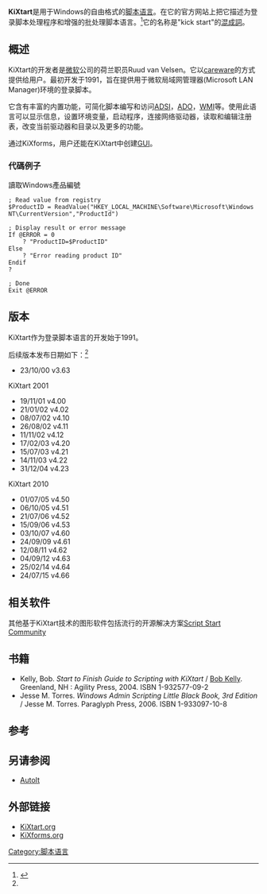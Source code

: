 {{Infobox Software
| name = KiXtart 
| developer = Ruud van Velsen
| released = {{Start date and age|1991}}
| latest_release_version = 4.64
| latest_release_date =  {{Release date|2011|08|12}}<ref>{{cite web |url=http://www.kixtart.org/?p=downloads |title=KiXtart Downloads |deadurl=yes |archiveurl=https://web.archive.org/web/20120206015020/http://www.kixtart.org/?p=downloads |archivedate=2012-02-06 |accessdate=2012-01-08 }}</ref>
| latest preview version =
| latest preview date    =
| operating_system = [[Microsoft_Windows|Microsoft Windows]]
| genre = [[脚本语言|脚本语言]] [[自动化|自动化]] 
| license = {{link-en|Careware|Careware}} 
| website = [https://web.archive.org/web/20061208105737/http://www.kixtart.org/ KiXtart.org]
}}

'''KiXtart'''是用于Windows的自由格式的[[脚本语言|脚本语言]]。在它的官方网站上把它描述为登录脚本处理程序和增强的批处理脚本语言。<ref name=ref1>{{Cite web |url=http://www.kixtart.org/ |title=KiXtart.org - home of KiXtart<!-- Bot generated title --> |accessdate=2012-01-08 |archive-date=2006-12-08 |archive-url=https://web.archive.org/web/20061208105737/http://www.kixtart.org/ |dead-url=no }}</ref>它的名称是"kick start"的[[混成詞|混成詞]]。

==概述==
KiXtart的开发者是[[微软|微软]]公司的荷兰职员Ruud van Velsen。它以[[careware|careware]]的方式提供给用户。最初开发于1991，旨在提供用于微软局域网管理器(Microsoft LAN Manager)环境的登录脚本。

它含有丰富的内置功能，可简化脚本编写和访问[[Active_Directory|ADSI]]，[[ADO|ADO]]，[[WMI|WMI]]等。使用此语言可以显示信息，设置环境变量，启动程序，连接网络驱动器，读取和编辑注册表，改变当前驱动器和目录以及更多的功能。

通过KiXforms，用户还能在KiXtart中创建[[图形用户界面|GUI]]。
===代碼例子===
讀取Windows產品編號
<syntaxhighlight lang="kixtart">; Read value from registry
$ProductID = ReadValue("HKEY_LOCAL_MACHINE\Software\Microsoft\Windows NT\CurrentVersion","ProductId")

; Display result or error message
If @ERROR = 0
    ? "ProductID=$ProductID"
Else
    ? "Error reading product ID"
Endif
?

; Done
Exit @ERROR
</syntaxhighlight>

==版本==
KiXtart作为登录脚本语言的开发始于1991。

后续版本发布日期如下：<ref name=ref1/>
*23/10/00   v3.63
KiXtart 2001
*19/11/01   v4.00
*21/01/02   v4.02
*08/07/02   v4.10
*26/08/02   v4.11
*11/11/02   v4.12
*17/02/03   v4.20
*15/07/03   v4.21
*14/11/03   v4.22
*31/12/04   v4.23
KiXtart 2010
*01/07/05   v4.50
*06/10/05   v4.51
*21/07/06   v4.52
*15/09/06   v4.53
*03/10/07   v4.60
*24/09/09   v4.61
*12/08/11   v4.62
*04/09/12   v4.63
*25/02/14   v4.64
*24/07/15   v4.66  
==相关软件==
其他基于KiXtart技术的图形软件包括流行的开源解决方案[https://archive.is/20130201230704/http://www.scriptstart.com/content.php?s=download Script Start Community]

==书籍==
*Kelly, Bob. ''Start to Finish Guide to Scripting with KiXtart''  / [[Bob_Kelly_(author)|Bob Kelly]]. Greenland, NH : Agility Press, 2004. ISBN 1-932577-09-2
*Jesse M. Torres. ''Windows Admin Scripting Little Black Book, 3rd Edition''  / Jesse M. Torres. Paraglyph Press, 2006. ISBN 1-933097-10-8

==参考==
{{reflist}}

==另请参阅==
*[[AutoIt|AutoIt]]

==外部链接==
*[https://web.archive.org/web/20061208105737/http://www.kixtart.org/ KiXtart.org]
*[http://www.kixforms.org/ KiXforms.org] {{Wayback|url=http://www.kixforms.org/ |date=20210126073547 }}

[[Category:脚本语言|Category:脚本语言]]